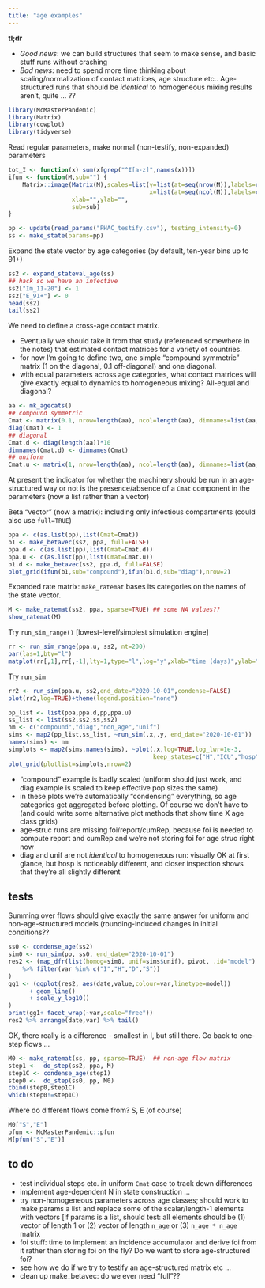 ```yaml
---
title: "age examples"
---
```


**tl;dr** 

- *Good news*: we can build structures that seem to make sense, and basic stuff runs without crashing
- *Bad news*: need to spend more time thinking about scaling/normalization of contact matrices, age structure etc.. Age-structured runs that should be *identical* to homogeneous mixing results aren't, quite ... ??

```r
library(McMasterPandemic)
library(Matrix)
library(cowplot)
library(tidyverse)
```

Read regular parameters, make normal (non-testify, non-expanded) parameters

```r
tot_I <- function(x) sum(x[grep("^I[a-z]",names(x))])
ifun <- function(M,sub="") {
    Matrix::image(Matrix(M),scales=list(y=list(at=seq(nrow(M)),labels=rownames(M)),
                                        x=list(at=seq(ncol(M)),labels=colnames(M), rot=90)),
                  xlab="",ylab="",
                  sub=sub)
}
```

```r
pp <- update(read_params("PHAC_testify.csv"), testing_intensity=0)
ss <- make_state(params=pp)
```

Expand the state vector by age categories (by default, ten-year bins up to 91+)
```r
ss2 <- expand_stateval_age(ss)
## hack so we have an infective
ss2["Im_11-20"] <- 1
ss2["E_91+"] <- 0
head(ss2)
tail(ss2)
```

We need to define a cross-age contact matrix. 

* Eventually we should take it from that study (referenced somewhere in the notes) that estimated contact matrices for a variety of countries.
* for now I'm going to define two, one simple "compound symmetric" matrix (1 on the diagonal, 0.1 off-diagonal) and one diagonal. 
* with equal parameters across age categories, what contact matrices will give exactly equal to dynamics to homogeneous mixing? All-equal and diagonal?


```r
aa <- mk_agecats()
## compound symmetric
Cmat <- matrix(0.1, nrow=length(aa), ncol=length(aa), dimnames=list(aa,aa))
diag(Cmat) <- 1
## diagonal
Cmat.d <- diag(length(aa))*10
dimnames(Cmat.d) <- dimnames(Cmat)
## uniform
Cmat.u <- matrix(1, nrow=length(aa), ncol=length(aa), dimnames=list(aa,aa))
```

At present the indicator for whether the machinery should be run in an
age-structured way or not is the presence/absence of a `Cmat` component in the parameters (now a list
rather than a vector)

Beta "vector" (now a matrix): including only infectious compartments (could also use `full=TRUE`)
```r
ppa <- c(as.list(pp),list(Cmat=Cmat))
b1 <- make_betavec(ss2, ppa, full=FALSE)
ppa.d <- c(as.list(pp),list(Cmat=Cmat.d))
ppa.u <- c(as.list(pp),list(Cmat=Cmat.u))
b1.d <- make_betavec(ss2, ppa.d, full=FALSE)
plot_grid(ifun(b1,sub="compound"),ifun(b1.d,sub="diag"),nrow=2)
```

Expanded rate matrix: `make_ratemat` bases its categories on the names of the state vector.

```r
M <- make_ratemat(ss2, ppa, sparse=TRUE) ## some NA values??
show_ratemat(M)
```

Try `run_sim_range()` [lowest-level/simplest simulation engine]
```r
rr <- run_sim_range(ppa.u, ss2, nt=200)
par(las=1,bty="l")
matplot(rr[,1],rr[,-1],lty=1,type="l",log="y",xlab="time (days)",ylab="")
```

Try `run_sim`

```r
rr2 <- run_sim(ppa.u, ss2,end_date="2020-10-01",condense=FALSE)
plot(rr2,log=TRUE)+theme(legend.position="none")
```

```r
pp_list <- list(ppa,ppa.d,pp,ppa.u)
ss_list <- list(ss2,ss2,ss,ss2)
nm <- c("compound","diag","non_age","unif")
sims <- map2(pp_list,ss_list, ~run_sim(.x,.y, end_date="2020-10-01"))
names(sims) <- nm
simplots <- map2(sims,names(sims), ~plot(.x,log=TRUE,log_lwr=1e-3,
                                         keep_states=c("H","ICU","hosp","death","D"))+ggtitle(.y))
plot_grid(plotlist=simplots,nrow=2)
```

- "compound" example is badly scaled (uniform should just work, and diag example is scaled to keep effective pop sizes the same)
- in these plots we're automatically "condensing" everything, so age categories get aggregated before plotting.  Of course we don't have to (and could write some alternative plot methods that show time X age class grids)
- age-struc runs are missing foi/report/cumRep, because foi is needed to compute report and cumRep and we're not storing foi for age struc right now
- diag and unif are not *identical* to homogeneous run: visually OK at first glance, but hosp is noticeably different, and closer inspection shows that they're all slightly different

## tests

Summing over flows should give exactly the same answer for uniform and non-age-structured models
(rounding-induced changes in initial conditions??
```r
ss0 <- condense_age(ss2)
sim0 <- run_sim(pp, ss0, end_date="2020-10-01")
res2 <- (map_dfr(list(homog=sim0, unif=sims$unif), pivot, .id="model")
    %>% filter(var %in% c("I","H","D","S"))
)
gg1 <- (ggplot(res2, aes(date,value,colour=var,linetype=model))
      + geom_line()
      + scale_y_log10()
)
print(gg1+ facet_wrap(~var,scale="free"))
res2 %>% arrange(date,var) %>% tail()
```

OK, there really is a difference - smallest in I, but still there. Go back to one-step flows ...

```r
M0 <- make_ratemat(ss, pp, sparse=TRUE)  ## non-age flow matrix
step1 <-  do_step(ss2, ppa, M)
step1C <- condense_age(step1)
step0 <-  do_step(ss0, pp, M0)
cbind(step0,step1C)
which(step0!=step1C)
```

Where do different flows come from? S, E (of course)

```r
M0["S","E"]
pfun <- McMasterPandemic::pfun
M[pfun("S","E")]
```

## to do

- test individual steps etc. in uniform `Cmat` case to track down differences
- implement age-dependent N in state construction ...
- try non-homogeneous parameters across age classes; should work to make params a list and replace some of the scalar/length-1 elements with vectors [if params is a list, should test: all elements should be (1) vector of length 1 or (2) vector of length `n_age` or (3) `n_age * n_age` matrix
- foi stuff: time to implement an incidence accumulator and derive foi from it rather than storing foi on the fly? Do we want to store age-structured foi?
- see how we do if we try to testify an age-structured matrix etc ...
- clean up make_betavec: do we ever need "full"??
